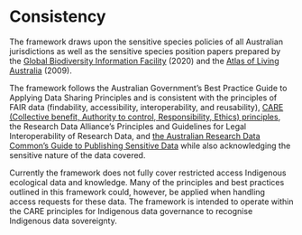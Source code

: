 # Consistency {.unnumbered}

The framework draws upon the sensitive species policies of all Australian jurisdictions as well as the sensitive species position papers prepared by the [Global Biodiversity Information Facility](https://docs.gbif.org/sensitive-species-best-practices/master/en/) (2020) and the [Atlas of Living Australia](https://www.ala.org.au/wp-content/uploads/2010/07/ALA-sensitive-data-report-and-proposed-policy-v1.1.pdf) (2009).

The framework follows the Australian Government's Best Practice Guide to Applying Data Sharing Principles and is consistent with the principles of FAIR data (findability, accessibility, interoperability, and reusability), [CARE (Collective benefit, Authority to control, Responsibility, Ethics) principles](https://www.gida-global.org/care), the Research Data Alliance's Principles and Guidelines for Legal Interoperability of Research Data, and [the Australian Research Data Common's Guide to Publishing Sensitive Data](https://zenodo.org/record/7259742#.ZEjG_-xBxBx) while also acknowledging the sensitive nature of the data covered.

Currently the framework does not fully cover restricted access Indigenous ecological data and knowledge. Many of the principles and best practices outlined in this framework could, however, be applied when handling access requests for these data. The framework is intended to operate within the CARE principles for Indigenous data governance to recognise Indigenous data sovereignty.
